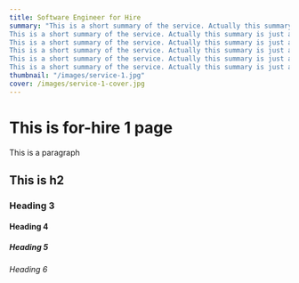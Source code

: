 ```yaml
---
title: Software Engineer for Hire
summary: "This is a short summary of the service. Actually this summary is just a dummy one.\
This is a short summary of the service. Actually this summary is just a dummy one.\
This is a short summary of the service. Actually this summary is just a dummy one.\
This is a short summary of the service. Actually this summary is just a dummy one.\
This is a short summary of the service. Actually this summary is just a dummy one.\
This is a short summary of the service. Actually this summary is just a dummy one."
thumbnail: "/images/service-1.jpg"
cover: /images/service-1-cover.jpg
---
```

# This is for-hire 1 page
This is a paragraph
## This is h2

### Heading 3

#### Heading 4

##### Heading 5

###### Heading 6
